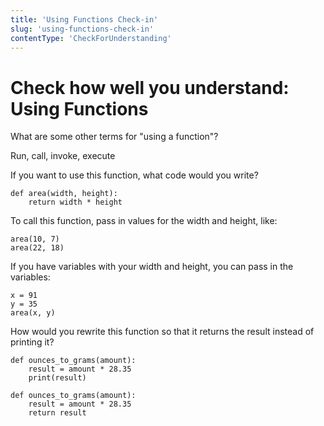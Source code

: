 ```yaml
---
title: 'Using Functions Check-in'
slug: 'using-functions-check-in'
contentType: 'CheckForUnderstanding'
---
```


# Check how well you understand: Using Functions

<FlashCard
  prompt="If you have a function named bake_bread that takes no arguments, how would you call the function?"
  answer="The function's name, followed by parentheses: bake_bread()"
/>

<FlashCard
  prompt="How many times can you use a function you've defined?"
  answer="As many times as you want"
/>

<FlashCard>
<Prompt>

What are some other terms for "using a function"?

</Prompt>
<Answer>

Run, call, invoke, execute

</Answer>
</FlashCard>

<FlashCard>
<Prompt>

If you want to use this function, what code would you write?

```
def area(width, height):
    return width * height
```

</Prompt>
<Answer>

To call this function, pass in values for the width and height, like:

```
area(10, 7)
area(22, 18)
```

If you have variables with your width and height, you can pass in the variables:

```
x = 91
y = 35
area(x, y)
```

</Answer>
</FlashCard>

<FlashCard>
<Prompt>

How would you rewrite this function so that it returns the result instead of printing it?

```
def ounces_to_grams(amount):
    result = amount * 28.35
    print(result)
```

</Prompt>
<Answer>

```
def ounces_to_grams(amount):
    result = amount * 28.35
    return result
```

</Answer>
</FlashCard>
